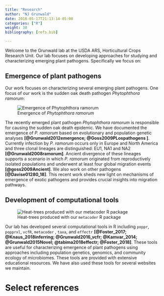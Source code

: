 ```yaml
---
title: "Research"
author: "NJ Grunwald"
date: 2018-05-17T21:13:14-05:00
categories: ["R"]
weight: 30
bibliography: [refs.bib]

---
```


Welcome to the Grunwald lab at the USDA ARS, Horticultural Crops Research Unit. Our lab focuses on developing approaches for studying and characterizing emerging plant pathogens. Specifically we focus on: 

## Emergence of plant pathogens

Our work focuses on characterizing several emerging plant pathogens. One focus of our work is the sudden oak death pathogen _Phytophthora ramorum_:

![Emergence of _Phytophthora ramorum_](img/ramorum emergence.png)

The recently emerged plant pathogen *Phytophthora ramorum* is responsible for causing the sudden oak death epidemic. We have  documented the emergence of *P. ramorum* based on evolutionary and population genetic analyses __[@Grunwald2012emergence;   @Goss2009PLospathogens ]__. Currently infection by *P. ramorum* occurs only in Europe and North America and three clonal lineages are distinguished: EU1, NA1 and NA2 __[@Grunwald2008ramorum]__. Ancient divergence of these lineages supports a scenario in which *P. ramorum* originated from reproductively isolated populations and underwent at least four global migration events __[@goss2009Ancient]__. We also work on other pathogens __[@Davise01280_18]__. This recent work sheds new light on mechanisms of emergence of exotic pathogens and provides crucial insights into migration pathways.

## Development of computational tools

![Heat-trees produced with our `metacoder` R package](img/journal.pcbi.1005404.g005.PNG)

Our lab has developed several computational tools in R including `poppr`, `popprxl`, `vcfR`, `metacoder` , `taxa`, and `effectr` __[@Foster_2017; @Knaus_2018inferring; @Grunwald2016_vcfr; @Kamvar_2014; @Grunwald2015Novel; @tabima2018effectr; @Foster_2018]__. These tools are useful for characterizing emergence of plant pathogens using approaches including population genetics, genomics, and community ecology of microbiomes. These tools are provided with extensive educational resources. We have also used these tools for several websites we maintain.

# Select references